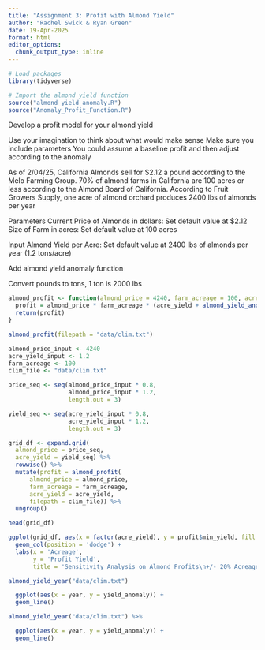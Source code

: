 ```yaml
---
title: "Assignment 3: Profit with Almond Yield"
author: "Rachel Swick & Ryan Green"
date: 19-Apr-2025
format: html
editor_options: 
  chunk_output_type: inline
---
```


```r
# Load packages
library(tidyverse)

# Import the almond yield function
source("almond_yield_anomaly.R")
source("Anomaly_Profit_Function.R")
```

Develop a profit model for your almond yield

Use your imagination to think about what would make sense
Make sure you include parameters
You could assume a baseline profit and then adjust according to the anomaly

As of 2/04/25, California Almonds sell for $2.12 a pound according to the Melo Farming Group.
70% of almond farms in California are 100 acres or less according to the Almond Board of California.
According to Fruit Growers Supply, one acre of almond orchard produces 2400 lbs of almonds per year

Parameters
Current Price of Almonds in dollars: Set default value at $2.12
Size of Farm in acres: Set default value at 100 acres

Input
Almond Yield per Acre: Set default value at 2400 lbs of almonds per year (1.2 tons/acre)

Add almond yield anomaly function

Convert pounds to tons, 1 ton is 2000 lbs


```r
almond_profit <- function(almond_price = 4240, farm_acreage = 100, acre_yield = 1.2, filepath) {
  profit = almond_price * farm_acreage * (acre_yield + almond_yield_anomaly(filepath))
  return(profit)
}
```

```r
almond_profit(filepath = "data/clim.txt")
```

```r
almond_price_input <- 4240
acre_yield_input <- 1.2
farm_acreage <- 100
clim_file <- "data/clim.txt"

price_seq <- seq(almond_price_input * 0.8,
                 almond_price_input * 1.2,
                 length.out = 3)

yield_seq <- seq(acre_yield_input * 0.8,
                 acre_yield_input * 1.2,
                 length.out = 3)

```

```r
grid_df <- expand.grid(
  almond_price = price_seq,
  acre_yield = yield_seq) %>%
  rowwise() %>%
  mutate(profit = almond_profit(
      almond_price = almond_price,
      farm_acreage = farm_acreage,
      acre_yield = acre_yield,
      filepath = clim_file)) %>%
  ungroup()

head(grid_df)


```

```r
ggplot(grid_df, aes(x = factor(acre_yield), y = profit$min_yield, fill = factor(almond_price))) +
  geom_col(position = 'dodge') +
  labs(x = 'Acreage',
       y = 'Profit Yield',
       title = 'Sensitivity Analysis on Almond Profits\n+/- 20% Acreage and Almond Price')
```


```r
almond_yield_year("data/clim.txt")

  ggplot(aes(x = year, y = yield_anomaly)) +
  geom_line()
```


```r
almond_yield_year("data/clim.txt") %>% 

  ggplot(aes(x = year, y = yield_anomaly)) +
  geom_line()
```




































